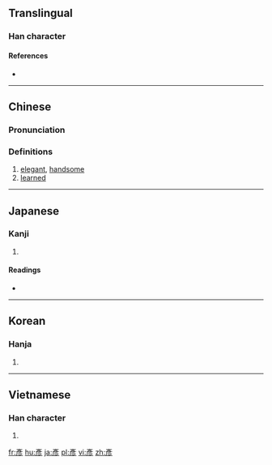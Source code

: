 {{also|彦}}
==Translingual==

===Han character===
{{Han char|rn=59|rad=彡|as=06|sn=9|four=00222|canj=YHHHH|ids=⿱文⿸厂彡}}

====References====
* {{Han ref|kx=0363.130|dkj=09980|dj=0682.100|hdz=20854.091|uh=5F65|ud=24421|bh=ABDB|bd=43995}}

----

==Chinese==
{{zh-forms|s=彦}}

===Pronunciation===
{{zh-pron
|m=yàn
|c=jin6
|mc=y
|oc=y
|ma=
|cat=a
}}

===Definitions===
# [[elegant]], [[handsome]]
# [[learned]]

----

==Japanese==

===Kanji===
{{ja-kanji|grade=|rs=彡06}}

# {{defn|lang=ja|sort=彡06}}

====Readings====
* {{ja-readings|on=[[げん]] (gen)|kun=[[ひこ]] (hiko)}}

----

==Korean==

===Hanja===
{{ko-hanja|hangeul=언|eumhun=|rv=eon|mr=ŏn|y=en}}

# {{defn|lang=ko|sort=彡06}}

----

==Vietnamese==

===Han character===
{{vi-hantu|[[ngạn]], [[trân]]|rs=彡06}}

# {{defn|lang=vi|sort=彡06}}

[[fr:彥]]
[[hu:彥]]
[[ja:彥]]
[[pl:彥]]
[[vi:彥]]
[[zh:彥]]